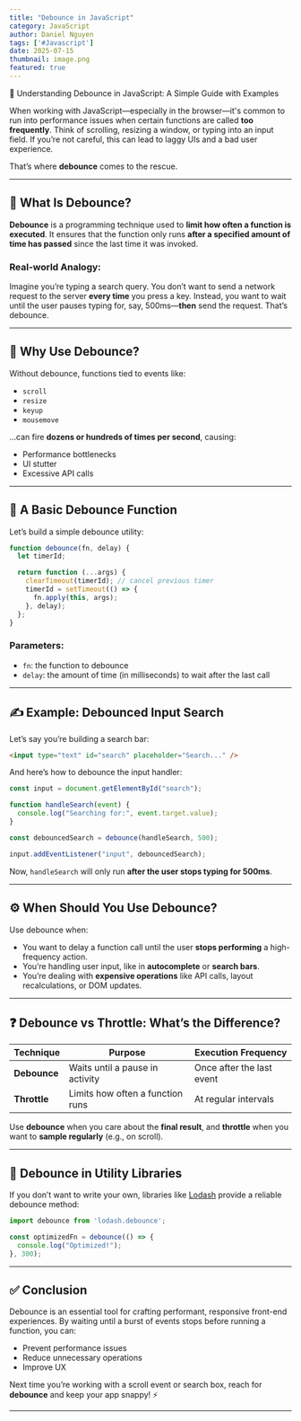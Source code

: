 ```yaml
---
title: "Debounce in JavaScript"
category: JavaScript
author: Daniel Nguyen
tags: ['#Javascript']
date: 2025-07-15
thumbnail: image.png
featured: true
---
```


🚀 Understanding Debounce in JavaScript: A Simple Guide with Examples

When working with JavaScript—especially in the browser—it's common to run into performance issues when certain functions are called **too frequently**. Think of scrolling, resizing a window, or typing into an input field. If you’re not careful, this can lead to laggy UIs and a bad user experience.

That’s where **debounce** comes to the rescue.

---

## 🤔 What Is Debounce?

**Debounce** is a programming technique used to **limit how often a function is executed**. It ensures that the function only runs **after a specified amount of time has passed** since the last time it was invoked.

### Real-world Analogy:

Imagine you’re typing a search query. You don’t want to send a network request to the server **every time** you press a key. Instead, you want to wait until the user pauses typing for, say, 500ms—**then** send the request. That’s debounce.

---

## 🧠 Why Use Debounce?

Without debounce, functions tied to events like:

* `scroll`
* `resize`
* `keyup`
* `mousemove`

...can fire **dozens or hundreds of times per second**, causing:

* Performance bottlenecks
* UI stutter
* Excessive API calls

---

## 🧪 A Basic Debounce Function

Let’s build a simple debounce utility:

```js
function debounce(fn, delay) {
  let timerId;

  return function (...args) {
    clearTimeout(timerId); // cancel previous timer
    timerId = setTimeout(() => {
      fn.apply(this, args);
    }, delay);
  };
}
```

### Parameters:

* `fn`: the function to debounce
* `delay`: the amount of time (in milliseconds) to wait after the last call

---

## ✍️ Example: Debounced Input Search

Let’s say you’re building a search bar:

```html
<input type="text" id="search" placeholder="Search..." />
```

And here’s how to debounce the input handler:

```js
const input = document.getElementById("search");

function handleSearch(event) {
  console.log("Searching for:", event.target.value);
}

const debouncedSearch = debounce(handleSearch, 500);

input.addEventListener("input", debouncedSearch);
```

Now, `handleSearch` will only run **after the user stops typing for 500ms**.

---

## ⚙️ When Should You Use Debounce?

Use debounce when:

* You want to delay a function call until the user **stops performing** a high-frequency action.
* You’re handling user input, like in **autocomplete** or **search bars**.
* You’re dealing with **expensive operations** like API calls, layout recalculations, or DOM updates.

---

## ❓ Debounce vs Throttle: What’s the Difference?

| Technique    | Purpose                          | Execution Frequency       |
| ------------ | -------------------------------- | ------------------------- |
| **Debounce** | Waits until a pause in activity  | Once after the last event |
| **Throttle** | Limits how often a function runs | At regular intervals      |

Use **debounce** when you care about the **final result**, and **throttle** when you want to **sample regularly** (e.g., on scroll).

---

## 🧰 Debounce in Utility Libraries

If you don’t want to write your own, libraries like [Lodash](https://lodash.com/) provide a reliable debounce method:

```js
import debounce from 'lodash.debounce';

const optimizedFn = debounce(() => {
  console.log("Optimized!");
}, 300);
```

---

## ✅ Conclusion

Debounce is an essential tool for crafting performant, responsive front-end experiences. By waiting until a burst of events stops before running a function, you can:

* Prevent performance issues
* Reduce unnecessary operations
* Improve UX

Next time you’re working with a scroll event or search box, reach for **debounce** and keep your app snappy! ⚡

---
